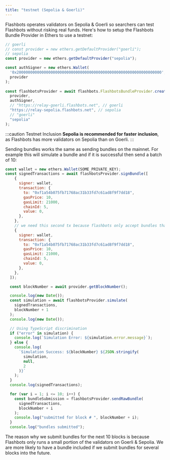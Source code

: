```yaml
---
title: "testnet (Sepolia & Goerli)"
---
```


Flashbots operates validators on Sepolia & Goerli so searchers can test Flashbots without risking real funds. Here's how to setup the Flashbots Bundle Provider in Ethers to use a testnet:

```js
// goerli
// const provider = new ethers.getDefaultProvider("goerli");
// sepolia
const provider = new ethers.getDefaultProvider("sepolia");

const authSigner = new ethers.Wallet(
  '0x2000000000000000000000000000000000000000000000000000000000000000',
  provider
);
  
const flashbotsProvider = await flashbots.FlashbotsBundleProvider.create(
  provider,
  authSigner,
  // "https://relay-goerli.flashbots.net", // goerli
  "https://relay-sepolia.flashbots.net", // sepolia
  // "goerli"
  "sepolia"
);
```

:::caution Testnet Inclusion
**Sepolia is recommended for faster inclusion**, as Flashbots has more validators on Sepolia than on Goerli.
:::

Sending bundles works the same as sending bundles on the mainnet. For example this will simulate a bundle and if it is successful then send a batch of 10:

```js
const wallet = new ethers.Wallet(SOME_PRIVATE_KEY);
const signedTransactions = await flashbotsProvider.signBundle([
    {
      signer: wallet,
      transaction: {
        to: "0xf1a54b075fb71768ac31b33fd7c61ad8f9f7dd18",
        gasPrice: 10,
        gasLimit: 21000,
        chainId: 5,
        value: 0,
      },
    },
    // we need this second tx because flashbots only accept bundles that use at least 42000 gas.
    {
      signer: wallet,
      transaction: {
        to: "0xf1a54b075fb71768ac31b33fd7c61ad8f9f7dd18",
        gasPrice: 10,
        gasLimit: 21000,
        chainId: 5,
        value: 0,
      },
    },
  ]);

  const blockNumber = await provider.getBlockNumber();

  console.log(new Date());
  const simulation = await flashbotsProvider.simulate(
    signedTransactions,
    blockNumber + 1
  );
  console.log(new Date());

  // Using TypeScript discrimination
  if ("error" in simulation) {
    console.log(`Simulation Error: ${simulation.error.message}`);
  } else {
    console.log(
      `Simulation Success: ${blockNumber} ${JSON.stringify(
        simulation,
        null,
        2
      )}`
    );
  }
  console.log(signedTransactions);

  for (var i = 1; i <= 10; i++) {
    const bundleSubmission = flashbotsProvider.sendRawBundle(
      signedTransactions,
      blockNumber + i
    );
    console.log("submitted for block # ", blockNumber + i);
  }
  console.log("bundles submitted");
```

The reason why we submit bundles for the next 10 blocks is because Flashbots only runs a small portion of the validators on Goerli & Sepolia. We are more likely to have a bundle included if we submit bundles for several blocks into the future.
